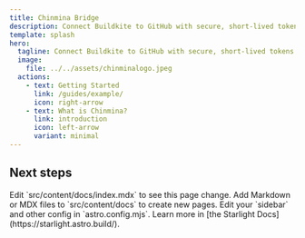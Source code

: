 ```yaml
---
title: Chinmina Bridge
description: Connect Buildkite to GitHub with secure, short-lived tokens.
template: splash
hero:
  tagline: Connect Buildkite to GitHub with secure, short-lived tokens.
  image:
    file: ../../assets/chinminalogo.jpeg
  actions:
    - text: Getting Started
      link: /guides/example/
      icon: right-arrow
    - text: What is Chinmina?
      link: introduction
      icon: left-arrow
      variant: minimal
---
```



## Next steps

<CardGrid stagger>
	<Card title="Update content" icon="pencil">
		Edit `src/content/docs/index.mdx` to see this page change.
	</Card>
	<Card title="Add new content" icon="add-document">
		Add Markdown or MDX files to `src/content/docs` to create new pages.
	</Card>
	<Card title="Configure your site" icon="setting">
		Edit your `sidebar` and other config in `astro.config.mjs`.
	</Card>
	<Card title="Read the docs" icon="open-book">
		Learn more in [the Starlight Docs](https://starlight.astro.build/).
	</Card>
</CardGrid>
